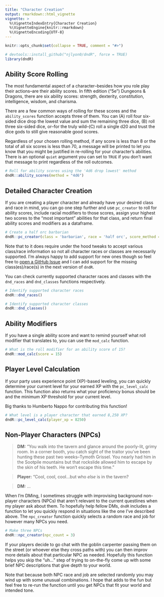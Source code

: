 ```yaml
---
title: "Character Creation"
output: rmarkdown::html_vignette
vignette: >
  %\VignetteIndexEntry{Character Creation}
  %\VignetteEngine{knitr::rmarkdown}
  %\VignetteEncoding{UTF-8}
---
```


```r
knitr::opts_chunk$set(collapse = TRUE, comment = "#>")
```

```r
# devtools::install_github("njlyon0/dndR", force = TRUE)
library(dndR)
```

## Ability Score Rolling

The most fundamental aspect of a character--besides how you role play their actions--are their ability scores. In fifth edition ("5e") Dungeons & Dragons, there are six ability scores: strength, dexterity, constitution, intelligence, wisdom, and charisma.

There are a few common ways of rolling for these scores and the `ability_scores` function accepts three of them. You can (A) roll four six-sided dice drop the lowest value and sum the remaining three dice, (B) roll three six-sided dice, or--for the truly wild--(C) roll a single d20 and trust the dice gods to still give reasonable good scores.

Regardless of your chosen rolling method, if any score is less than 8 or the total of all six scores is less than 70, a message will be printed to let you know that you might be justified in re-rolling for your character's abilities. There is an optional `quiet` argument you can set to `TRUE` if you don't want that message to print regardless of the roll outcomes.

```r
# Roll for ability scores using the '4d6 drop lowest' method
dndR::ability_scores(method = "4d6")
```

## Detailed Character Creation

If you are creating a player character and already have your desired class and race in mind, you can go one step further and use `pc_creator` to roll for ability scores, include racial modifiers to those scores, assign your highest two scores to the "most important" abilities for that class, and return final ability scores and modifiers as a dataframe.

```r
# Create a half orc barbarian
dndR::pc_creator(class = 'barbarian', race = 'half orc', score_method = "4d6")
```

Note that to it does require under the hood tweaks to accept various class/race information so not all character races or classes are necessarily supported. I'm always happy to add support for new ones though so feel free to [open a GitHub Issue](https://github.com/njlyon0/dndR/issues) and I can add support for the missing class(es)/race(s) in the next version of `dndR`.

You can check currently supported character races and classes with the `dnd_races` and `dnd_classes` functions respectively.

```r
# Identify supported character races
dndR::dnd_races()

# Identify supported character classes
dndR::dnd_classes()
```

## Ability Modifiers

If you have a single ability score and want to remind yourself what roll modifier that translates to, you can use the `mod_calc` function.

```r
# What is the roll modifier for an ability score of 15?
dndR::mod_calc(score = 15)
```

## Player Level Calculation

If your party uses experience point (XP)-based leveling, you can quickly determine your current level for your earned XP with the `pc_level_calc` function. This function also returns what your proficiency bonus should be and the minimum XP threshold for your current level.

Big thanks to Humberto Nappo for contributing this function!

```r
# What level is a player character that earned 8,250 XP?
dndR::pc_level_calc(player_xp = 8250)
```

## Non-Player Characters (NPCs)

> **DM:** "You walk into the tavern and glance around the poorly-lit, grimy room. In a corner booth, you catch sight of the traitor you've been hunting these past two weeks--Tymoth Grissel. You nearly had him in the Sootpile mountains but that rockslide allowed him to escape by the skin of his teeth. He won't escape this time."

> **Player:** "Cool, cool, cool...but who _else_ is in the tavern?

> **DM:** ...

When I'm DMing, I sometimes struggle with improvising background non-player characters (NPCs) that aren't relevant to the current questlines when my player ask about them. To hopefully help fellow DMs, `dndR` includes a function to let you quickly respond in situations like the one I've described above. The `npc_creator` function quickly selects a random race and job for however many NPCs you need.

```r
# Make three NPCs
dndR::npc_creator(npc_count = 3)
```

If your players decide to go chat with the goblin carpenter passing them on the street (or whoever else they cross paths with) you can then improv more details about that particular NPC as needed. Hopefully this function helps you skip the "uh..." step of trying to on-the-fly come up with some brief NPC descriptions that give depth to your world.

Note that because both NPC race and job are selected randomly you may wind up with some unusual combinations. I hope that adds to the fun but feel free to re-run the function until you get NPCs that fit your world and intended tone.
